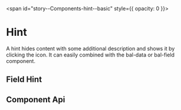 
<span id="story--Components-hint--basic" style={{ opacity: 0 }}></span>

# Hint

A hint hides content with some additional description and shows it by clicking the icon. It can easily combined with the bal-data or bal-field component.

<Canvas className="bal-app has-visible-overflow">
  <Story id="Components-hint--basic" />
</Canvas>

## Field Hint

<Canvas className="bal-app has-visible-overflow">
  <Story id="Components-hint--field-hint" />
</Canvas>

## Component Api

<Description markdown={readme} />
<Description markdown={hintText} />
<Description markdown={hintTitle} />

<br />


<Description markdown={testing} />


<Description markdown={github} />
